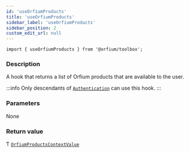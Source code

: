 ```yaml
---
id: 'useOrfiumProducts'
title: 'useOrfiumProducts'
sidebar_label: 'useOrfiumProducts'
sidebar_position: 2
custom_edit_url: null
---
```



`import { useOrfiumProducts } from '@orfium/toolbox';`

### Description

A hook that returns a list of Orfium products that are available to the user.

:::info
Only descendants of [`Authentication`](../components/Authentication) can use this hook.
:::

### Parameters

None

### Return value

Ƭ [`OrfiumProductsContextValue`](../types/OrfiumProductsContextValue)

<Type />
